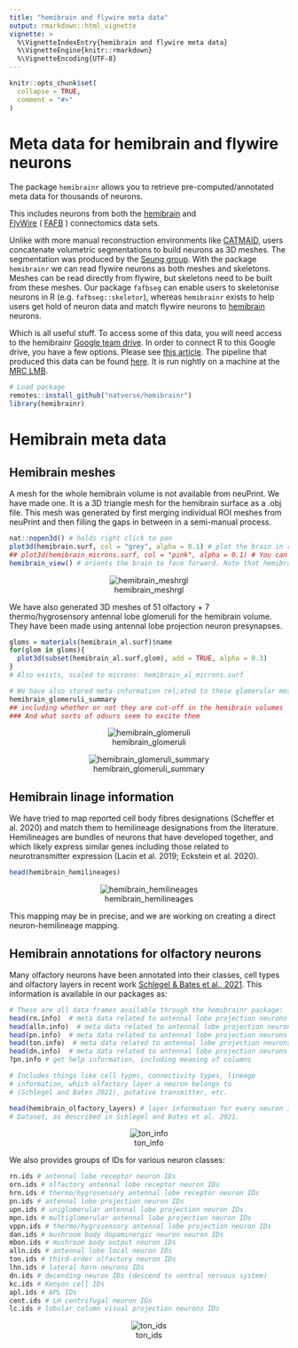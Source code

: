```yaml
---
title: "hemibrain and flywire meta data"
output: rmarkdown::html_vignette
vignette: >
  %\VignetteIndexEntry{hemibrain and flywire meta data}
  %\VignetteEngine{knitr::rmarkdown}
  %\VignetteEncoding{UTF-8}
---
```


```r
knitr::opts_chunk$set(
  collapse = TRUE,
  comment = "#>"
)
```

# Meta data for hemibrain and flywire neurons

The package `hemibrainr` allows you to retrieve pre-computed/annotated meta data for thousands of neurons.

This includes neurons from both the [hemibrain](https://neuprint.janelia.org/help/videos?dataset=hemibrain) and  
[FlyWire](https://ngl.flywire.ai/?local_id=c8c06ea181ad5447b04beacfc4cb1b66) ( [FAFB](https://www.ncbi.nlm.nih.gov/pmc/articles/PMC6063995/) ) connectomics data sets.

Unlike with more manual reconstruction environments like [CATMAID](https://neuropil.janelia.org/tracing/fafb/), users concatenate volumetric segmentations to build neurons as 3D meshes. The segmentation was produced by the [Seung group](https://seunglab.org/). With the package `hemibrainr` we can read flywire neurons as both meshes and skeletons. Meshes can be read directly from flywire, but skeletons need to be built from these meshes. Our package `fafbseg` can enable users to skeletonise neurons in R (e.g. `fafbseg::skeletor`), whereas `hemibrainr` exists to help users get hold of neuron data and match flywire neurons to [hemibrain](https://neuprint.janelia.org/help/videos?dataset=hemibrain) neurons. 

Which is all useful stuff. To access some of this data, you will need access to the hemibrainr [Google team drive](https://support.google.com/a/users/answer/9310156?hl=en). In order to connect R to this Google drive, you have a few options. Please see [this article](https://natverse.github.io/hemibrainr/articles/google_filestream.html). The pipeline that produced this data can be found [here](https://github.com/flyconnectome/fafbpipeline). It is run nightly on a machine at the [MRC LMB](https://www2.mrc-lmb.cam.ac.uk/research/scientific-facilities-and-support-services/scientific-computing/).

```r
# Load package
remotes::install_github("natverse/hemibrainr")
library(hemibrainr)
```

# Hemibrain meta data

## Hemibrain meshes

A mesh for the whole hemibrain volume is not available from neuPrint. We have made one. It is a 3D triangle mesh for the hemibrain surface as a .obj file. This mesh was generated by first merging individual ROI meshes from neuPrint and then filling the gaps in between in a semi-manual process.

```r
nat::nopen3d() # holds right click to pan
plot3d(hemibrain.surf, col = "grey", alpha = 0.1) # plot the brain in raw voxel space
## plot3d(hemibrain_microns.surf, col = "pink", alpha = 0.1) # You can also plot the brain scaled to microns
hemibrain_view() # orients the brain to face forward. Note that hemibrain coordinate system has the anterior-posterior axis aligned with the Y axis (rather than the Z axis, which is more commonly observed)
```

<center>
![hemibrain_meshrgl](https://raw.githubusercontent.com/natverse/hemibrainr/master/inst/images/hemibrain_meshrgl.png)
</center>

We have also generated 3D meshes of 51 olfactory + 7 thermo/hygrosensory antennal lobe glomeruli for the hemibrain volume. They have been made using antennal lobe projection neuron presynapses.

```r
gloms = materials(hemibrain_al.surf)$name
for(glom in gloms){
  plot3d(subset(hemibrain_al.surf,glom), add = TRUE, alpha = 0.3)
}
# Also exists, scaled to microns: hemibrain_al_microns.surf

# We have also stored meta-information rel;ated to these glomerular meshes
hemibrain_glomeruli_summary
## including whether or not they are cut-off in the hemibrain volumes
### And what sorts of odours seem to excite them
```

<center>
![hemibrain_glomeruli](https://raw.githubusercontent.com/natverse/hemibrainr/master/inst/images/hemibrain_glomeruli.png)
</center>

<center>
![hemibrain_glomeruli_summary](https://raw.githubusercontent.com/natverse/hemibrainr/master/inst/images/hemibrain_glomeruli_summary.png)
</center>

## Hemibrain linage information

We have tried to map reported cell body fibres designations (Scheffer et al. 2020) and match them to hemilineage designations from the literature. Hemilineages are bundles of neurons that have developed together, and which likely express similar genes including those related to neurotransmitter expression (Lacin et al. 2019; Eckstein et al. 2020).

```r
head(hemibrain_hemilineages)
```

<center>
![hemibrain_hemilineages](https://raw.githubusercontent.com/natverse/hemibrainr/master/inst/images/hemibrain_hemilineages.png)
</center>

This mapping may be in precise, and we are working on creating a direct neuron-hemilineage mapping.

## Hemibrain annotations for olfactory neurons

Many olfactory neurons have been annotated into their classes, cell types and olfactory layers in recent work [Schlegel & Bates et al., 2021](https://docs.google.com/spreadsheets/d/1OSlDtnR3B1LiB5cwI5x5Ql6LkZd8JOS5bBr-HTi0pOw/edit). This information is available in our packages as:

```r
# These are all data frames available through the hemibrainr package:
head(rn.info)  # meta data related to antennal lobe projection neurons
head(alln.info)  # meta data related to antennal lobe projection neurons
head(pn.info)  # meta data related to antennal lobe projection neurons
head(ton.info)  # meta data related to antennal lobe projection neurons' targets
head(dn.info)  # meta data related to antennal lobe projection neurons
?pn.info # get help information, including meaning of columns

# Includes things like cell types, connectivity types, lineage
# information, which olfactory layer a neuron belongs to 
# (Schlegel and Bates 2021), putative transmitter, etc.

head(hemibrain_olfactory_layers) # layer information for every neuron in the hemibrain
# Dataset, as described in Schlegel and Bates et al. 2021.
```

<center>
![ton_info](https://raw.githubusercontent.com/natverse/hemibrainr/master/inst/images/ton_info.png)
</center>

We also provides groups of IDs for various neuron classes:

```r
rn.ids # antennal lobe receptor neuron IDs
orn.ids # olfactory antennal lobe receptor neuron IDs
hrn.ids # thermo/hygrosensory antennal lobe receptor neuron IDs
pn.ids # antennal lobe projection neuron IDs
upn.ids # uniglomerular antennal lobe projection neuron IDs
mpn.ids # multiglomerular antennal lobe projection neuron IDs
vppn.ids # thermo/hygrosensory antennal lobe projection neuron IDs
dan.ids # mushroom body dopaminergic neuron neuron IDs
mbon.ids # mushroom body output neuron IDs
alln.ids # antennal lobe local neuron IDs
ton.ids # third-order olfactory neuron IDs
lhn.ids # lateral horn neurons IDs
dn.ids # decending neuron IDs (descend to ventral nervous system)
kc.ids # Kenyon cell IDs
apl.ids # APL IDs
cent.ids # LH centrifugal neuron IDs
lc.ids # lobular column visual projection neurons IDs
```

<center>
![ton_ids](https://raw.githubusercontent.com/natverse/hemibrainr/master/inst/images/ton_ids.png)
</center>


